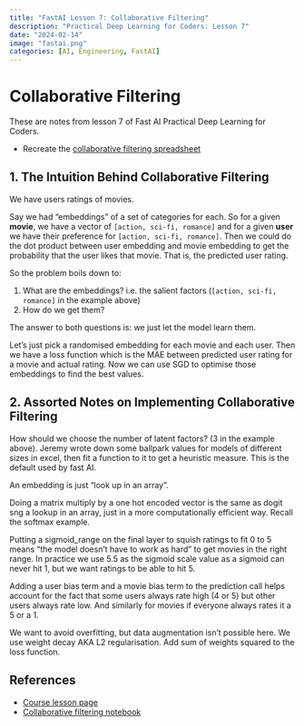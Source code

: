 ```yaml
---
title: "FastAI Lesson 7: Collaborative Filtering"
description: "Practical Deep Learning for Coders: Lesson 7"
date: "2024-02-14"
image: "fastai.png"
categories: [AI, Engineering, FastAI]
---
```


# Collaborative Filtering
These are notes from lesson 7 of Fast AI Practical Deep Learning for Coders.

::: {.callout-tip title="Homework Task"}
- Recreate the [collaborative filtering spreadsheet](https://docs.google.com/spreadsheets/d/1tIzbgwu3qmAJounfKtr4n-uwAkupetmVqkHAWllYRDw/edit?usp=sharing)
:::

## 1. The Intuition Behind Collaborative Filtering
We have users ratings of movies. 

Say we had “embeddings” of a set of categories for each. So for a given **movie**, we have a vector of `[action, sci-fi, romance]` and for a given **user** we have their preference for `[action, sci-fi, romance]`. Then we could do the dot product between user embedding and movie embedding to get the probability that the user likes that movie. That is, the predicted user rating. 

So the problem boils down to: 

1. What are the embeddings? i.e. the salient factors (`[action, sci-fi, romance]` in the example above)
2. How do we get them?

The answer to both questions is: we just let the model learn them.

Let’s just pick a randomised embedding for each movie and each user. Then we have a loss function which is the MAE between predicted user rating for a movie and actual rating. 
Now we can use SGD to optimise those embeddings to find the best values. 

## 2. Assorted Notes on Implementing Collaborative Filtering

How should we choose the number of latent factors? (3 in the example above).
Jeremy wrote down some ballpark values for models of different sizes in excel, then fit a function to it to get a heuristic measure. This is the default used by fast AI. 

An embedding is just “look up in an array”. 

Doing a matrix multiply by a one hot encoded vector is the same as dogit sng a lookup in an array, just in a more computationally efficient way. Recall the softmax example. 

Putting a sigmoid_range on the final layer to squish ratings to fit 0 to 5 means “the model doesn’t have to work as hard” to get movies in the right range. 
In practice we use 5.5 as the sigmoid scale value as a sigmoid can never hit 1, but we want ratings to be able to hit 5. 

Adding a user bias term and a movie bias term to the prediction call helps account for the fact that some users always rate high (4 or 5) but other users always rate low. And similarly for movies if everyone always rates it a 5 or a 1. 

We want to avoid overfitting, but data augmentation isn’t possible here. 
We use weight decay AKA L2 regularisation. 
Add sum of weights squared to the loss function. 


## References
- [Course lesson page](https://course.fast.ai/Lessons/lesson7.html)
- [Collaborative filtering notebook](https://www.kaggle.com/code/jhoward/collaborative-filtering-deep-dive/notebook)
